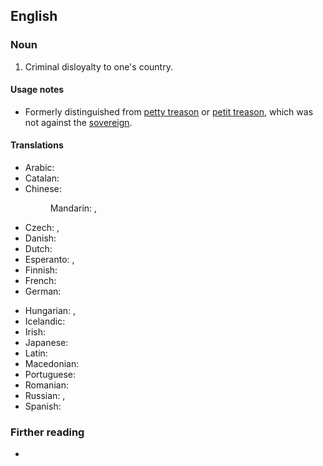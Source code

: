 ==English==

===Noun===
{{en-noun|-}}

# Criminal disloyalty to one's country.

====Usage notes====
* Formerly distinguished from [[petty treason]] or [[petit treason]], which was not against the [[sovereign]].

====Translations====
{{trans-top|Criminal disloyalty to one's country}}
* Arabic: {{t|ar|خِيَانَة عُظْمَى|f|tr=ḵiyāna ʿuẓmā}}
* Catalan: {{t|ca|alta traïció|f}}
* Chinese:
*: Mandarin: {{t+|cmn|叛國罪|sc=Hani}}, {{t+|cmn|叛国罪|tr=pànguózuì|sc=Hani}}
* Czech: {{t+|cs|velezrada|f}}, {{t|cs|vlastizrada|f}}
* Danish: {{t|da|højforræderi|n}}
* Dutch: {{t+|nl|hoogverraad}}
* Esperanto: {{t|eo|altperfido}}, {{t|eo|ŝtatperfido}}
* Finnish: {{t+|fi|maanpetos}}
* French: {{t+|fr|haute trahison|f}}
* German: {{t+|de|Hochverrat|m}}
{{trans-mid}}
* Hungarian: {{t|hu|felségárulás}}, {{t+|hu|hazaárulás}}
* Icelandic: {{t+|is|landráð|n-p}}
* Irish: {{t|ga|ardtréas|m}}
* Japanese: {{t|ja|大逆罪|tr=たいぎゃくざい, taigyakuzai|sc=Jpan}}
* Latin: {{t|la|perduellio}}
* Macedonian: {{t|mk|велепредавство|n|tr=veleprédavstvo}}
* Portuguese: {{t|pt|alta traição|f}}
* Romanian: {{t|ro|înaltă trădare|f}}
* Russian: {{t+|ru|госуда́рственная изме́на|f}}, {{t|ru|изме́на Ро́дине|f}}
* Spanish: {{t|es|alta traición|f}}
{{trans-bottom}}

===Firther reading===
* {{pedia}}